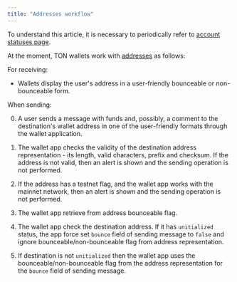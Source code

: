 ```yaml
---
title: "Addresses workflow"
---
```


To understand this article, it is necessary to periodically refer to [account statuses page](/ton/statuses).

At the moment, TON wallets work with [addresses](/ton/addresses/address-formats) as follows:

For receiving:

- Wallets display the user's address in a user-friendly bounceable or non-bounceable form.

When sending:

0. A user sends a message with funds and, possibly, a comment to the destination's wallet address in one of the user-friendly formats through the wallet application.

1. The wallet app checks the validity of the destination address representation - its length, valid characters, prefix and checksum. If the address is not valid, then an alert is shown and the sending operation is not performed.

2. If the address has a testnet flag, and the wallet app works with the mainnet network, then an alert is shown and the sending operation is not performed.

3. The wallet app retrieve from address bounceable flag.

4. The wallet app check the destination address. If it has `unitialized` status, the app force set `bounce` field of sending message to `false` and ignore bounceable/non-bounceable flag from address representation.

5. If destination is not `unitialized` then the wallet app uses the bounceable/non-bounceable flag from the address representation for the `bounce` field of sending message.

